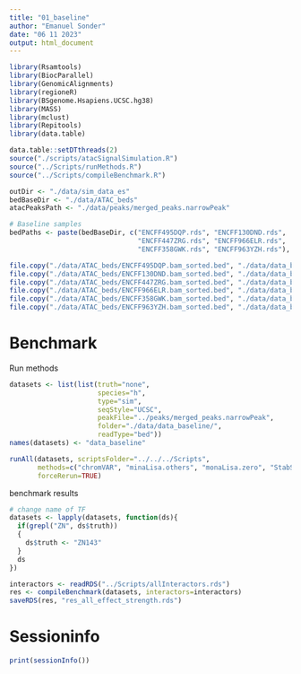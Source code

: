 ```yaml
---
title: "01_baseline"
author: "Emanuel Sonder"
date: "06 11 2023"
output: html_document
---
```


```r
library(Rsamtools)
library(BiocParallel)
library(GenomicAlignments)
library(regioneR)
library(BSgenome.Hsapiens.UCSC.hg38)
library(MASS)
library(mclust)
library(Repitools)
library(data.table)

data.table::setDTthreads(2)
source("./scripts/atacSignalSimulation.R")
source("../Scripts/runMethods.R")
source("../Scripts/compileBenchmark.R")
```

```r
outDir <- "./data/sim_data_es"
bedBaseDir <- "./data/ATAC_beds"
atacPeaksPath <- "./data/peaks/merged_peaks.narrowPeak"

# Baseline samples 
bedPaths <- paste(bedBaseDir, c("ENCFF495DQP.rds", "ENCFF130DND.rds", 
                                "ENCFF447ZRG.rds", "ENCFF966ELR.rds",
                                "ENCFF358GWK.rds", "ENCFF963YZH.rds"), sep="/")
```

```r
file.copy("./data/ATAC_beds/ENCFF495DQP.bam_sorted.bed", "./data/data_baseline/seq_files/CTRL1.bed")
file.copy("./data/ATAC_beds/ENCFF130DND.bam_sorted.bed", "./data/data_baseline/seq_files/CTRL2.bed")
file.copy("./data/ATAC_beds/ENCFF447ZRG.bam_sorted.bed", "./data/data_baseline/seq_files/CTRL3.bed")
file.copy("./data/ATAC_beds/ENCFF966ELR.bam_sorted.bed", "./data/data_baseline/seq_files/TRT1.bed")
file.copy("./data/ATAC_beds/ENCFF358GWK.bam_sorted.bed", "./data/data_baseline/seq_files/TRT2.bed")
file.copy("./data/ATAC_beds/ENCFF963YZH.bam_sorted.bed", "./data/data_baseline/seq_files/TRT3.bed")
```

# Benchmark 

Run methods
```r

datasets <- list(list(truth="none",
                      species="h", 
                      type="sim",
                      seqStyle="UCSC",
                      peakFile="../peaks/merged_peaks.narrowPeak",
                      folder="./data/data_baseline/",
                      readType="bed"))
names(datasets) <- "data_baseline"

runAll(datasets, scriptsFolder="../../../Scripts", 
       methods=c("chromVAR", "minaLisa.others", "monaLisa.zero", "StabSel", "fastMLM"), 
       forceRerun=TRUE)
```

benchmark results
```r
# change name of TF
datasets <- lapply(datasets, function(ds){
  if(grepl("ZN", ds$truth))
  {
    ds$truth <- "ZN143"
  }
  ds
})

interactors <- readRDS("../Scripts/allInteractors.rds")
res <- compileBenchmark(datasets, interactors=interactors)
saveRDS(res, "res_all_effect_strength.rds")
```

# Sessioninfo 

```r
print(sessionInfo())
```


